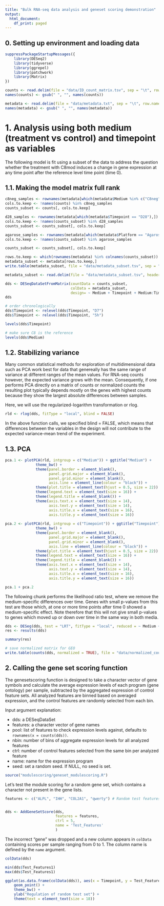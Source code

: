 ```yaml
---
title: "Bulk RNA-seq data analysis and geneset scoring demonstration"
output:
  html_document:
    df_print: paged
---
```


## 0. Setting up environment and loading data

```r
suppressPackageStartupMessages({
    library(DESeq2)
    library(tidyverse)
    library(ggrepel)
    library(patchwork)
    library(Matrix)
})
```

```r
counts <- read.delim(file = "data/ID_count_matrix.tsv", sep = "\t", row.names = 1)
names(counts) <- gsub(" ", "", names(counts))
```

```r
metadata <- read.delim(file = "data/metadata.txt", sep = "\t", row.names = 1)
names(metadata) <- gsub(" ", "", names(metadata))
```

# 1. Analysis using both medium (treatment vs control) and timepoint as variables

The following model is fit using a subset of the data to address the question whether the treatment with C8mod induces a change in gene expression at any time point after the reference level time point (time 0).

## 1.1. Making the model matrix full rank

```r
c8neg_samples <- rownames(metadata[which(metadata$Medium %in% c("C8neg", "DMEM-C")),])
cols.to.keep <- !names(counts) %in% c8neg_samples
counts_subset <- counts[, cols.to.keep]

d28_samples <- rownames(metadata[which(metadata$Timepoint == "D28"),])
cols.to.keep <- !names(counts_subset) %in% d28_samples
counts_subset <- counts_subset[, cols.to.keep]

agarose_samples <- rownames(metadata[which(metadata$Platform == "Agarose"),])
cols.to.keep <- !names(counts_subset) %in% agarose_samples

counts_subset <- counts_subset[, cols.to.keep]
```

```r
rows.to.keep <- which(rownames(metadata) %in% colnames(counts_subset))
metadata_subset <- metadata[rows.to.keep,]
write.table(metadata_subset, file = "data/metadata_subset.tsv", sep = "\t", quote = FALSE)
```

```r
metadata_subset <- read.delim(file = "data/metadata_subset.tsv", header = TRUE, row.names = 1)
```

```r
dds <- DESeqDataSetFromMatrix(countData = counts_subset,
                              colData = metadata_subset,
                              design= ~ Medium + Timepoint + Medium:Timepoint)
dds
```

```r
# order chronologically
dds$Timepoint <- relevel(dds$Timepoint, "D7")
dds$Timepoint <- relevel(dds$Timepoint, "5h")

levels(dds$Timepoint)
```

```r
# make sure C8 is the reference
levels(dds$Medium)
```

## 1.2. Stabilizing variance
Many common statistical methods for exploration of multidimensional data such as PCA work best for data that genereally has the same range of variance at different ranges of the mean values. For RNA-seq counts however, the expected variance grows with the mean. Consequently, if one performs PCA directly on a matrix of counts or normalized counts the resulting plot typically depends mostly on the genes with highest counts because they show the largest absolute differences between samples.

Here, we will use the regularized-logarithm transformation or rlog.

```r
rld <- rlog(dds, fitType = "local", blind = FALSE)
```

In the above function calls, we specified blind = FALSE, which means that differences between the variables in the design will not contribute to the expected variance-mean trend of the experiment. 

## 1.3. PCA

```r
pca.1 <- plotPCA(rld, intgroup = c("Medium")) + ggtitle("Medium") +
              theme_bw() + 
              theme(panel.border = element_blank(), 
                    panel.grid.major = element_blank(),
                    panel.grid.minor = element_blank(), 
                    axis.line = element_line(colour = "black")) +
              theme(plot.title = element_text(hjust = 0.5, size = 22)) +
              theme(legend.text = element_text(size = 16)) +
              theme(legend.title = element_blank()) +
              theme(axis.text.x = element_text(size = 14),
                    axis.text.y = element_text(size = 14),
                    axis.title.x = element_text(size = 16),
                    axis.title.y = element_text(size = 16)) 
              
pca.2 <- plotPCA(rld, intgroup = c("Timepoint")) + ggtitle("Timepoint")  +
              theme_bw() + 
              theme(panel.border = element_blank(), 
                    panel.grid.major = element_blank(),
                    panel.grid.minor = element_blank(), 
                    axis.line = element_line(colour = "black")) +
              theme(plot.title = element_text(hjust = 0.5, size = 22)) +
              theme(legend.text = element_text(size = 16)) +
              theme(legend.title = element_blank()) +
              theme(axis.text.x = element_text(size = 14),
                    axis.text.y = element_text(size = 14),
                    axis.title.x = element_text(size = 16),
                    axis.title.y = element_text(size = 16)) 

pca.1 + pca.2
```

The following chunk performs the likelihood ratio test, where we remove the medium-specific differences over time. Genes with small p-values from this test are those which, at one or more time points after time 0 showed a medium-specific effect. Note therefore that this will not give small p-values to genes which moved up or down over time in the same way in both media.

```r
dds <- DESeq(dds, test = "LRT", fitType = "local", reduced = ~ Medium + Timepoint)
res <- results(dds)
```

```r
summary(res)
```

```r
# save normalized matrix for GEO
write.table(counts(dds, normalized = TRUE), file = "data/normalized_counts.tsv", sep = "\t", quote = FALSE)
```

## 2. Calling the gene set scoring function

The genesetscoring function is designed to take a character vector of gene symbols and calculate the average expression levels of each program (gene ontology) per sample, subtracted by the aggregated expression of control feature sets.
All analyzed features are binned based on averaged expression, and the control features are randomly selected from each bin.

Input argument explanation:

- dds: a DESeqDataSet
- features: a character vector of gene names
- pool: list of features to check expression levels against, defaults to `rownames(x = counts(dds))`.
- nbin: number of bins of aggregate expression levels for all analyzed features
- ctrl: number of control features selected from the same bin per analyzed feature
- name: name for the expression program
- seed: set a random seed. If NULL, no seed is set. 

```r
source("modulescoring/geneset_modulescoring.R")
```

Let's test the module scoring for a random gene set, which contains a character not present in the gene lists.

```r
features <- c("ALPL", "IHH", "COL2A1", "qwerty") # Random test features


dds <- AddGeneSetScore(dds, 
                       features = features,
                       ctrl = 5,
                       name = 'Test_Features'
                       )
```

The incorrect "gene" was dropped and a new column appears in `colData` containing scores per sample ranging from 0 to 1. The column name is defined by the `name` argument. 

```r
colData(dds)
```

```r
min(dds$Test_Features1)
max(dds$Test_Features1)
```

```r
ggplot(as.data.frame(colData(dds)), aes(x = Timepoint, y = Test_Features1, color = Medium)) + 
    geom_point() +
    theme_bw() + 
    ylab("Regulation of random test set") + 
    theme(text = element_text(size = 18))
```

